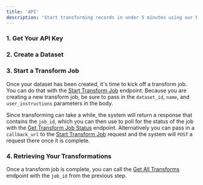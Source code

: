 ```yaml
---
title: 'API' 
description: 'Start transforming records in under 5 minutes using our REST API'
---
```


### 1. Get Your API Key

<Snippet file="api-key.mdx" />

### 2. Create a Dataset

<Snippet file="api-create-dataset.mdx" />

### 3. Start a Transform Job

Once your dataset has been created, it's time to kick off a transform job. You can do that with the [Start Transform Job](/documentation/api-reference/transform/start-transform-job) endpoint. Because you are creating a new transform job, be sure to pass in the `dataset_id`, `name`, and `user_instructions` parameters in the body. 

Since transforming can take a while, the system will return a response that contains the `job_id`, which you can then use to poll for the status of the job with the [Get Transform Job Status](/documentation/api-reference/transform/get-transform-job-status) endpoint. Alternatively you can pass in a `callback_url` to the [Start Transform Job](/documentation/api-reference/transform/start-transform-job) request and the system will `POST` a request there once it is complete.

### 4. Retrieving Your Transformations

Once a transform job is complete, you can call the [Get All Transforms](/documentation/api-reference/transform/get-all-transforms) endpoint with the `job_id` from the previous step.